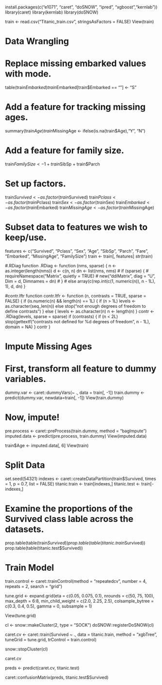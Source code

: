 install.packages(c("e1071", "caret", "doSNOW", "ipred", "xgboost","kernlab"))
library(caret)
library(kernlab)
library(doSNOW)

train <- read.csv("Titanic_train.csv", stringsAsFactors = FALSE)
View(train)

# Data Wrangling

# Replace missing embarked values with mode.
table(train$Embarked)
train$Embarked[train$Embarked == ""] <- "S"

# Add a feature for tracking missing ages.
summary(train$Age)
train$MissingAge <- ifelse(is.na(train$Age),"Y", "N")

# Add a feature for family size.
train$FamilySize <- 1 + train$SibSp + train$Parch

# Set up factors.
train$Survived <- as.factor(train$Survived)
train$Pclass <- as.factor(train$Pclass)
train$Sex <- as.factor(train$Sex)
train$Embarked <- as.factor(train$Embarked)
train$MissingAge <- as.factor(train$MissingAge)

# Subset data to features we wish to keep/use.
features <- c("Survived", "Pclass", "Sex", "Age", "SibSp",
              "Parch", "Fare", "Embarked", "MissingAge",
              "FamilySize")
train <- train[, features]
str(train)

#.RDiag function
.RDiag <- function (nms, sparse) {
  n <- as.integer(length(nms))
  d <- c(n, n)
  dn <- list(nms, nms)
  #   if (sparse) {
  #     requireNamespace("Matrix", quietly = TRUE)
  #     new("ddiMatrix", diag = "U", Dim = d, Dimnames = dn)
  #   }
  #   else
  array(c(rep.int(c(1, numeric(n)), n - 1L), 1), d, dn)
}

#contr.lftr function
contr.ltfr <- function (n, contrasts = TRUE, sparse = FALSE)
{
  if (is.numeric(n) && length(n) == 1L) {
    if (n > 1L)
      levels <- as.character(seq_len(n))
    else stop("not enough degrees of freedom to define contrasts")
  }
  else {
    levels <- as.character(n)
    n <- length(n)
  }
  contr <- .RDiag(levels, sparse = sparse)
  if (contrasts) {
    if (n < 2L) stop(gettextf("contrasts not defined for %d degrees of freedom", n - 1L), domain = NA)
  }
  contr
}

# Impute Missing Ages
# First, transform all feature to dummy variables.
dummy.var <- caret::dummyVars(~ ., data = train[, -1])
train.dummy <- predict(dummy.var, newdata=train[, -1])
View(train.dummy)

# Now, impute!
pre.process <- caret::preProcess(train.dummy, method = "bagImpute")
imputed.data <- predict(pre.process, train.dummy)
View(imputed.data)

train$Age <- imputed.data[, 6]
View(train)

# Split Data
set.seed(54321)
indexes <- caret::createDataPartition(train$Survived, times = 1, p = 0.7, list = FALSE)
titanic.train <- train[indexes,]
titanic.test <- train[-indexes,]

# Examine the proportions of the Survived class lable across the datasets.
prop.table(table(train$Survived))
prop.table(table(titanic.train$Survived))
prop.table(table(titanic.test$Survived))

# Train Model
train.control <- caret::trainControl(method = "repeatedcv", number = 4, repeats = 2, search = "grid")

tune.grid <- expand.grid(eta = c(0.05, 0.075, 0.1), nrounds = c(50, 75, 100), max_depth = 6:8, min_child_weight = c(2.0, 2.25, 2.5), colsample_bytree = c(0.3, 0.4, 0.5), gamma = 0, subsample = 1)

View(tune.grid)

cl <- snow::makeCluster(2, type = "SOCK")
doSNOW::registerDoSNOW(cl)

caret.cv <- caret::train(Survived ~ ., data = titanic.train, method = "xgbTree", tuneGrid = tune.grid, trControl = train.control)

snow::stopCluster(cl)

caret.cv

preds <- predict(caret.cv, titanic.test)

caret::confusionMatrix(preds, titanic.test$Survived)





